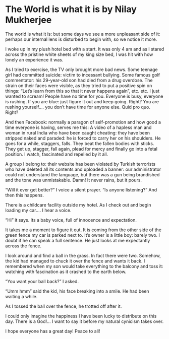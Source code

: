 # The World is what it is by Nilay Mukherjee

The world is what it is: but some days we see a more unpleasant side of it: perhaps our internal lens is disturbed to begin with, so we notice it more.

I woke up in my plush hotel bed with a start. It was only 4 am and as I stared across the pristine white sheets of my king size bed, I was hit with how lonely an experience it was.

As I tried to exercise, the TV only brought more bad news. Some teenage girl had committed suicide: victim to incessant bullying. Some famous golf commentator: his 29-year-old son had died from a drug overdose. The strain on their faces were visible, as they tried to put a positive spin on things: "Let's learn from this so that it never happens again", etc. etc. I just wanted to scream!
People have no time for you. Everyone is busy, everyone is rushing. If you are blue: just figure it out and keep going. Right? You are rushing yourself.... you don't have time for anyone else. Quid pro quo. Right?

And then Facebook: normally a paragon of self-promotion and how good a time everyone is having, serves me this: A video of a hapless man and woman in rural India who have been caught cheating: they have been stripped naked and paraded: he is forced to carry her on his shoulders. He goes for a while, staggers, falls. They beat the fallen bodies with sticks. They get up, stagger, fall again, plead for mercy and finally go into a fetal position. I watch, fascinated and repelled by it all.

A group I belong to: their website has been violated by Turkish terrorists who have deleted all its contents and uploaded a banner: our administrator could not understand the language, but there was a gun being brandished and the tone was unmistakable. Damn! It never rains, but it pours.

"Will it ever get better?" I voice a silent prayer. "Is anyone listening?" And then this happens.

There is a childcare facility outside my hotel. As I check out and begin loading my car.... I hear a voice.

"Hi" it says. Its a baby voice, full of innocence and expectation.

It takes me a moment to figure it out. It is coming from the other side of the green fence my car is parked next to. It's owner is a little boy: barely two. I doubt if he can speak a full sentence. He just looks at me expectantly across the fence.

I look around and find a ball in the grass. In fact there were two. Somehow, the kid had managed to chuck it over the fence and wants it back. I remembered when my son would take everything to the balcony and toss it: watching with fascination as it crashed to the earth below.

"You want your ball back?" I asked.

"Umm hmm" said the kid, his face breaking into a smile. He had been waiting a while.

As I tossed the ball over the fence, he trotted off after it.

I could only imagine the happiness I have been lucky to distribute on this day. There is a God!... I want to say it before my natural cynicism takes over.

I hope everyone has a great day! Peace to all!

